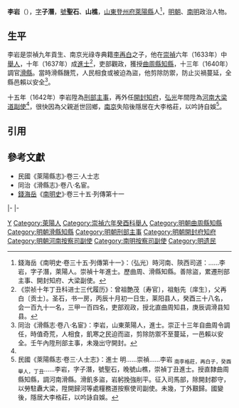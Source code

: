 '''李岩'''（{{bd|17世紀||17世紀}}），[[表字|字]]'''子潛'''，[[號|號]]'''聖石'''、'''山樵'''，[[山東等處承宣布政使司|山東]][[登州府|登州府]][[萊陽縣|萊陽縣]]人<ref name=djs>錢海岳《南明史·卷三十五·列傳第十一》：（弘光）時河南、陝西司道：……李岩，字子潛，萊陽人。崇禎十年進士。歷曲周、滑縣知縣。善除盜，累遷刑部主事、開封知府、大梁副使。</ref>，[[明朝|明朝]]、[[南明|南明]]政治人物。

==生平==
李岩是崇禎九年貢生、南京光祿寺典籍[[李再白|李再白]]之子，他在[[崇禎|崇禎]]六年（1633年）中[[舉人|舉人]]，十年（1637年）成[[進士|進士]]<ref>《崇祯十年丁丑科进士三代履历》：曾祖艶茂〔寿官〕，祖魁先〔庠生〕，父再白〔贡士〕。圣石，书一房，丙辰十月初一日生，莱阳县人，癸酉三十八名，会一百九十一名，三甲一百四名，吏部观政，授北直曲周知县，庚辰调滑县知县。</ref>，吏部觀政，獲授[[曲周縣|曲周縣]][[知縣|知縣]]，十三年（1640年）調官[[滑縣|滑縣]]。當時滑縣饑荒，人民相食或被迫為盜，他剪除防禦，防止災禍蔓延，全縣邑賴以安全<ref>同治《滑縣志·卷八·名宦》：李岩，山東萊陽人，進士。崇正十三年自曲周令調任，時值奇荒，人相食，飢寒之民迫而盜，剪除防禦不至蔓延，一邑賴以安全。壬午內陞刑部主事，未幾出守開封。</ref>。

十五年（1642年）李岩陞為[[刑部|刑部]][[主事|主事]]，再外任[[開封府|開封]][[知府|知府]]，[[弘光|弘光]]年間陞為[[河南等處提刑按察使司|河南]][[大梁道|大梁道]][[按察司副使|副使]]<ref name=djs/>，很快因為父親逝世回鄉，[[南京|南京]]失陷後隱居在大李格莊，以吟詩自娛<ref>民國《萊陽縣志·卷三·人士志》：進士 明……崇禎……李岩 <sub>南李格莊，再白子，癸酉舉人，丁丑</sub>……李岩，字子潛，號聖石，晚號山樵，崇禎丁丑進士。授直隸曲周縣知縣，調河南滑縣。滑飢多盜，岩躬挽強削平。征入司馬部，除開封郡守，以勞駐纛大梁，陞開歸河等處糧務道按察使司副使。未幾，丁外艱歸。國變後，隱居大李格莊，以吟詠自娛。</ref>。

==引用==
{{reflist}}

==參考文獻==
*民國《萊陽縣志》·卷三·人士志
*同治《滑縣志》·卷八·名宦。
*[[錢海岳|錢海岳]]《[[南明史_(錢海岳)|南明史]]》·卷三十五·列傳第十一

{{start box}}
{{s-off}}
{{s-before|[[喬明栴|喬明栴]]}}
{{s-title|明朝曲周縣知縣|1637年－1640年}}
{{s-after|[[孔胤圭|孔胤圭]]}}
|-
{{s-before|[[羅璧_(崇禎進士)|羅璧]]}}
{{s-title|明朝滑縣知縣|1640年－1642年}}
{{s-after|[[歐陽烝|歐陽烝]]}}
|-
{{s-before|[[吳士講|吳士講]]}}
{{s-title|明朝開封府知府|崇禎年間}}
{{s-after|[[李猶龍_(崇禎進士)|李猶龍]]}}
{{end box}}

{{崇禎十年丁丑科殿試金榜}}

[[Category:李姓|Y]]
[[Category:萊陽人|Category:萊陽人]]
[[Category:崇禎六年癸酉科舉人|Category:崇禎六年癸酉科舉人]]
[[Category:明朝曲周縣知縣|Category:明朝曲周縣知縣]]
[[Category:明朝滑縣知縣|Category:明朝滑縣知縣]]
[[Category:明朝刑部主事|Category:明朝刑部主事]]
[[Category:明朝開封府知府|Category:明朝開封府知府]]
[[Category:明朝河南按察司副使|Category:明朝河南按察司副使]]
[[Category:南明按察司副使|Category:南明按察司副使]]
[[Category:明遗民|Category:明遗民]]